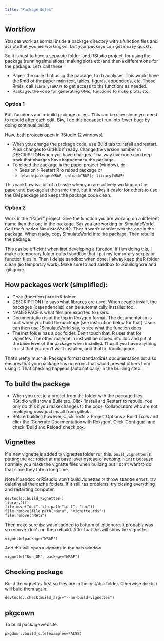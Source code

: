 ```yaml
---
title: "Package Notes"
---
```


## Workflow

You can work as normal inside a package directory with a function files and scripts that you are working on. But your package can get messy quickly.

So it is best to have a separate folder (and RStudio project) for using the package (running simulations, making plots etc) and then a different one for the package. Let's call these

* Paper: the code that using the package, to do analyses. This would have the Rmd of the paper main text, tables, figures, appendices, etc. Those Rmds, call `library(WRAP)` to get access to the functions as needed.
* Package: the code for generating OMs, functions to make plots, etc.

### Option 1

Edit functions and rebuild package to test. This can be slow since you need to rebuild after each edit. Btw, I do this because I run into fewer bugs by doing continual builds.

Have both projects open in RStudio (2 windows).

* When you change the package code, use Build tab to install and restart. Push changes to GitHub if ready. Change the version number in DESCRIPTION when you have changes. That way everyone can keep track that changes have happened to the package.
* To reload the package in the paper project (window), do 
  * Session > Restart R to reload package or
  * `detach(package:WRAP, unload=TRUE); library(WRAP)`
  
This workflow is a bit of a hassle when you are actively working on the paper and package at the same time, but it makes it easier for others to use the OM package and keeps the package code clean.

### Option 2

Work in the "Paper" project. Give the function you are working on a different name than the one in the package. Say you are working on SimulateWorld. Call the function SimulateWorld2. Then it won't conflict with the one in the package. When ready, copy SimulateWorld into the package. Then rebuild the package.

This can be efficient when first developing a function. If I am doing this, I make a temporary folder called sandbox that I put my temporary scripts or function files in. Then I delete sandbox when done. I alway keep the R folder clean (no temporary work).  Make sure to add sandbox to .Rbuildignore and .gitignore.  


## How packages work (simplified):

* Code (functions) are in R folder
* DESCRIPTION file says what libraries are used. When people install, the packages (dependencies) can be automatically installed too.
* NAMESPACE is what files are exported to users.
* Documentation is at the top in Roxygen format. The documentation is built when you build the package (see instruction below for that). Users can then use ?SimulateWorld say, to see what the function does.
* The inst folder has a doc folder. Don't touch that. R uses that for vignettes. The other material in inst will be copied into doc and put at the base level of the package when installed. Thus if you have anything in inst that you don't want installed, add that to .Rbuildignore.

That's pretty much it.  Package format standardizes documentation but also ensures that your package has no errors that would prevent others from using it. That checking happens (automatically) in the building step.

## To build the package

* When you create a project from the folder with the package files, RStudio will show a Build tab. Click 'Install and Restart' to rebuild. You only do this if you make changes to the code. Collaborators who are not modifying code just install from github.
* Before building however, Click Tools > Project Options > Build Tools and click the 'Generate Documentation with Roxygen'. Click 'Configure' and check 'Build and Reload' check box.

## Vignettes

If a new vignette is added to vignettes folder run this. `build_vignettes` is putting the `doc` folder at the base level instead of keeping in `inst` because normally you make the vignette files when building but I don't want to do that since they take a long time. 

Note if pandoc or RStudio won't build vignettes or throw strange errors, try deleting all the cache folders. If it still has problems, try closing everything and restarting computer.

```
devtools::build_vignettes()
library(ff)
file.move("doc",file.path("inst", "doc"))
file.remove(file.path("Meta", "vignette.rds"))
file.remove("Meta")
```

Then make sure `doc` wasn't added to bottom of .gitignore. It probably was so remove 'doc' and then rebuild.  After that this will show the vignettes:

```
vignette(package="WRAP")
```

And this will open a vignette in the help window.

```
vignette("Run_OM", package="WRAP")
```

## Checking package

Build the vignettes first so they are in the inst/doc folder. Otherwise `check()` will build them again.

```
devtools::check(build_args="--no-build-vignettes")
```

## pkgdown

To build package website.

```
pkgdown::build_site(examples=FALSE)
```

